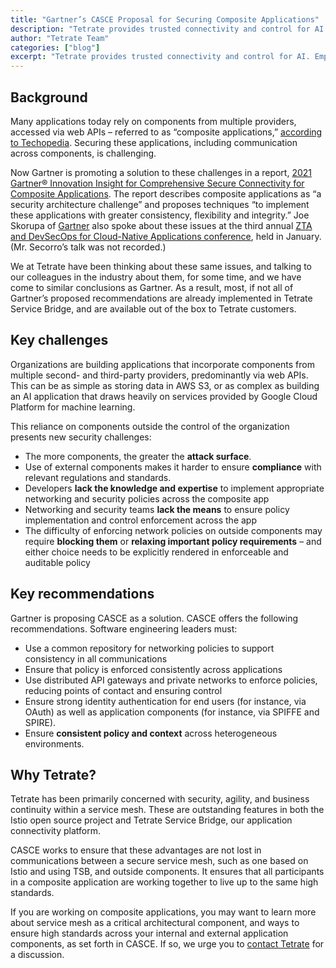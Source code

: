 ```yaml
---
title: "Gartner’s CASCE Proposal for Securing Composite Applications"
description: "Tetrate provides trusted connectivity and control for AI. Empower developers while safeguarding the business. Built atop the proven Envoy proxy & Envoy AI Gateway."
author: "Tetrate Team"
categories: ["blog"]
excerpt: "Tetrate provides trusted connectivity and control for AI. Empower developers while safeguarding the business. Built atop the proven Envoy proxy & Envoy AI Gateway."
---
```


## [](#background)Background

Many applications today rely on components from multiple providers, accessed via web APIs – referred to as “composite applications,” [according to Techopedia](https://www.techopedia.com/definition/169/composite-applications#:~:text=Composite%20applications%20are%20applications%20built,assembled%20to%20provide%20business%20capability.&text=Using%20a%20composite%20application%20can%20relieve%20a%20user%20from%20switching%20between%20applications.). Securing these applications, including communication across components, is challenging. 

Now Gartner is promoting a solution to these challenges in a report, [2021 Gartner® Innovation Insight for Comprehensive Secure Connectivity for Composite Applications](https://drive.google.com/file/d/10FF7Hp8Mnq1zYt7ClFRSEpD3Em1uhy0Q/view). The report describes composite applications as “a security architecture challenge” and proposes techniques “to implement these applications with greater consistency, flexibility and integrity.” Joe Skorupa of [Gartner](/blog/tetrate-recognized-in-gartners-hype-cycle-for-zero-trust-networking-2023/) also spoke about these issues at the third annual [ZTA and DevSecOps for Cloud-Native Applications conference](https://www.nist.gov/news-events/events/2022/01/zta-and-devsecops-cloud-native-applications-virtual), held in January. (Mr. Secorro’s talk was not recorded.) 

We at Tetrate have been thinking about these same issues, and talking to our colleagues in the industry about them, for some time, and we have come to similar conclusions as Gartner. As a result, most, if not all of Gartner’s proposed recommendations are already implemented in Tetrate Service Bridge, and are available out of the box to Tetrate customers.

## [](#key-challenges)Key challenges

Organizations are building applications that incorporate components from multiple second- and third-party providers, predominantly via web APIs. This can be as simple as storing data in AWS S3, or as complex as building an AI application that draws heavily on services provided by Google Cloud Platform for machine learning. 

This reliance on components outside the control of the organization presents new security challenges: 

*   The more components, the greater the **attack surface**. 
*   Use of external components makes it harder to ensure **compliance** with relevant regulations and standards.
*   Developers **lack the knowledge and expertise** to implement appropriate networking and security policies across the composite app
*   Networking and security teams **lack the means** to ensure policy implementation and control enforcement across the app
*   The difficulty of enforcing network policies on outside components may require **blocking them** or **relaxing important policy requirements** – and either choice needs to be explicitly rendered in enforceable and auditable policy

## [](#key-recommendations)Key recommendations

Gartner is proposing CASCE as a solution. CASCE offers the following recommendations. Software engineering leaders must:

*   Use a common repository for networking policies to support consistency in all communications
*   Ensure that policy is enforced consistently across applications
*   Use distributed API gateways and private networks to enforce policies, reducing points of contact and ensuring control 
*   Ensure strong identity authentication for end users (for instance, via OAuth) as well as application components (for instance, via SPIFFE and SPIRE). 
*   Ensure **consistent policy and context** across heterogeneous environments.

## [](#why-tetrate)Why Tetrate?

Tetrate has been primarily concerned with security, agility, and business continuity within a service mesh. These are outstanding features in both the Istio open source project and Tetrate Service Bridge, our application connectivity platform. 

CASCE works to ensure that these advantages are not lost in communications between a secure service mesh, such as one based on Istio and using TSB, and outside components. It ensures that all participants in a composite application are working together to live up to the same high standards. 

If you are working on composite applications, you may want to learn more about service mesh as a critical architectural component, and ways to ensure high standards across your internal and external application components, as set forth in CASCE. If so, we urge you to [contact Tetrate](/contact-us/) for a discussion.